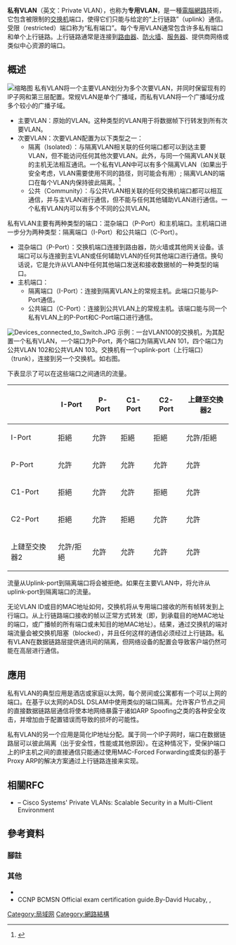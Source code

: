 {{multiple issues|
{{cleanup-jargon|time=2017-03-31T09:50:51+00:00}}
{{dead end|time=2017-03-31T09:50:51+00:00}}
{{lead section too long|time=2017-03-31T09:50:51+00:00}}
{{refimprove|time=2017-03-31T09:50:51+00:00}}
}}
'''私有VLAN'''（英文：Private VLAN），也称为'''专用VLAN'''，是一種[[電腦網路|電腦網路]]技術，它包含被限制的[[網路交換器|交换机]]端口，使得它们只能与给定的“上行链路”（uplink）通信。受限（restricted）端口称为“私有端口”。每个专用VLAN通常包含许多私有端口和单个上行链路。上行链路通常是连接到[[路由器|路由器]]、[[防火墙|防火墙]]、[[服务器|服务器]]、提供商网络或类似中心资源的端口。

== 概述 ==
[[File:Private_VLAN_Traffic_Flow.jpg|缩略图]]
私有VLAN将一个主要VLAN划分为多个次要VLAN，并同时保留现有的IP子网和第三层配置。常规VLAN是单个广播域，而私有VLAN将一个广播域分成多个较小的广播子域。
* 主要VLAN：原始的VLAN。这种类型的VLAN用于将数据帧下行转发到所有次要VLAN。
* 次要VLAN：次要VLAN配置为以下类型之一：
** 隔离（Isolated）：与隔离VLAN相关联的任何端口都可以到达主要VLAN，但不能访问任何其他次要VLAN。此外，与同一个隔离VLAN关联的主机无法相互通讯。一个私有VLAN中可以有多个隔离VLAN（如果出于安全考虑，VLAN需要使用不同的路径，则可能会有用）; 隔离VLAN的端口在每个VLAN内保持彼此隔离。<ref>{{cite web|url=http://www.cisco.com/c/en/us/td/docs/switches/datacenter/nexus5000/sw/configuration/guide/cli/CLIConfigurationGuide/PrivateVLANs.html|title=Configuring Private VLANs|accessdate=2014-08-28|publisher=[[Cisco_Systems|Cisco Systems]]}}</ref>
** 公共（Community）：与公共VLAN相关联的任何交换机端口都可以相互通信，并与主VLAN进行通信，但不能与任何其他辅助VLAN进行通信。一个私有VLAN内可以有多个不同的公共VLAN。
私有VLAN主要有两种类型的端口：混杂端口（P-Port）和主机端口。主机端口进一步分为两种类型：隔离端口（I-Port）和公共端口（C-Port）。
* 混杂端口（P-Port）：交换机端口连接到路由器，防火墙或其他网关设备。该端口可以与连接到主VLAN或任何辅助VLAN的任何其他端口进行通信。换句话说，它是允许从VLAN中任何其他端口发送和接收数据帧的一种类型的端口。
* 主机端口：
** 隔离端口（I-Port）：连接到隔离VLAN上的常规主机。此端口只能与P-Port通信。
** 公共端口（C-Port）：连接到公共VLAN上的常规主机。该端口能与同一个私有VLAN上的P-Port和C-Port端口进行通信。

[[File:Devices_connected_to_Switch.JPG|thumb]]
示例：一台VLAN100的交换机，为其配置一个私有VLAN，一个端口为P-Port，两个端口为隔离VLAN 101，四个端口为公共VLAN 102和公共VLAN 103。交换机有一个uplink-port（上行端口）（trunk），连接到另一个交换机。如右图。

下表显示了可以在这些端口之间通讯的流量。
{| border="1" class="wikitable" style="margin-bottom: 10px;"
! 
!I-Port
! P-Port
! C1-Port
! C2-Port
! 上鏈至交換器2
|-
! I-Port
|拒絕
| 允許
| 拒絕
| 拒絕
| 允許/拒絕
|-
! P-Port
|允許
| 允許
| 允許
| 允許
| 允許
|-
! C1-Port
|拒絕
| 允許
| 允許
| 拒絕
| 允許
|-
!C2-Port
|拒絕
| 允許
| 拒絕
| 允許
| 允許
|-
!上鏈至交換器2
|允許/拒絕
| 允許
| 允許
| 允許
| 允許
|}
流量从Uplink-port到隔离端口将会被拒绝。如果在主要VLAN中，将允许从uplink-port到隔离端口的流量。

无论VLAN ID或目的MAC地址如何，交换机将从专用端口接收的所有帧转发到上行端口。从上行链路端口接收的帧以正常方式转发（即，到承载目的地MAC地址的端口，或广播帧的所有端口或未知目的地MAC地址）。结果，通过交换机的端对端流量会被交换机阻塞（blocked），并且任何这样的通信必须经过上行链路。私有VLAN在数据链路层提供通讯间的隔离，但网络设备的配置会导致客户端仍然可能在高层进行通信。

== 應用 ==
私有VLAN的典型应用是酒店或家庭以太网，每个房间或公寓都有一个可以上网的端口。在基于以太网的ADSL DSLAM中使用类似的端口隔离。允许客户节点之间的直接数据链路层通信将使本地网络暴露于诸如ARP Spoofing之类的各种安全攻击，并增加由于配置错误而导致的损坏的可能性。

私有VLAN的另一个应用是简化IP地址分配。属于同一个IP子网时，端口在数据链路层可以彼此隔离（出于安全性，性能或其他原因）。在这种情况下，受保护端口上的IP主机之间的直接通信只能通过使用MAC-Forced Forwarding或类似的基于Proxy ARP的解决方案通过上行链路连接来实现。

== 相關RFC ==
* {{RFC|5517}} – Cisco Systems' Private VLANs: Scalable Security in a Multi-Client Environment

== 參考資料 ==
===腳註===
{{reflist}}

===其他===
* {{Cite web|url=http://www.cisco.com/en/US/docs/switches/lan/catalyst3750/software/release/12.2_25_see/configuration/guide/swpvlan.html|title=Configuring Private VLANs|accessdate=2009-05-26|work=Catalyst 3750 Switch Software Configuration Guide, 12.2(25)SEE|publisher=[[Cisco_Systems|Cisco Systems]]}}
* CCNP BCMSN Official exam certification guide.By-David Hucaby, {{ISBN|978-1-58720-171-4}},{{ISBN|1-58720-171-2}}

[[Category:局域网|Category:局域网]]
[[Category:網路結構|Category:網路結構]]
